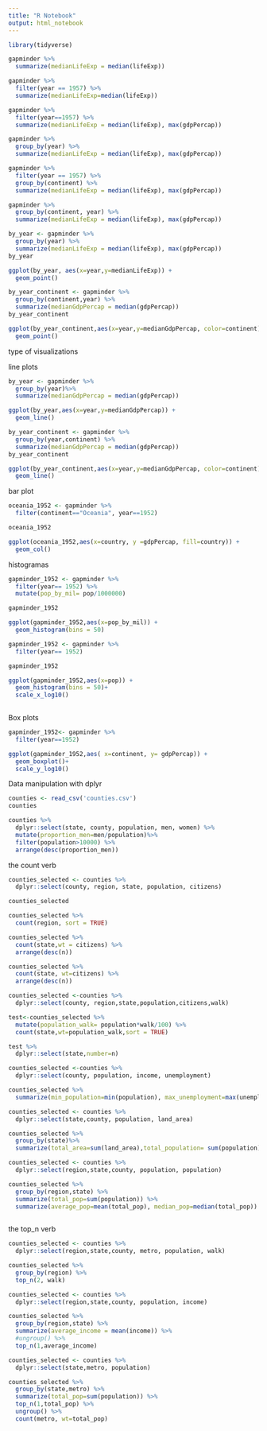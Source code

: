 ```yaml
---
title: "R Notebook"
output: html_notebook
---
```

```r
library(tidyverse)

gapminder %>%
  summarize(medianLifeExp = median(lifeExp))

gapminder %>%
  filter(year == 1957) %>%
  summarize(medianLifeExp=median(lifeExp))

gapminder %>%
  filter(year==1957) %>%
  summarize(medianLifeExp = median(lifeExp), max(gdpPercap))
```
```r
gapminder %>%
  group_by(year) %>%
  summarize(medianLifeExp = median(lifeExp), max(gdpPercap))
```
```r
gapminder %>%
  filter(year == 1957) %>%
  group_by(continent) %>%
  summarize(medianLifeExp = median(lifeExp), max(gdpPercap))
```

```r
gapminder %>%
  group_by(continent, year) %>%
  summarize(medianLifeExp = median(lifeExp), max(gdpPercap))
```

```r
by_year <- gapminder %>%
  group_by(year) %>%
  summarize(medianLifeExp = median(lifeExp), max(gdpPercap))
by_year

ggplot(by_year, aes(x=year,y=medianLifeExp)) +
  geom_point()
```
```r
by_year_continent <- gapminder %>%
  group_by(continent,year) %>%
  summarize(medianGdpPercap = median(gdpPercap))
by_year_continent

ggplot(by_year_continent,aes(x=year,y=medianGdpPercap, color=continent))+
  geom_point()
```

type of visualizations

line plots

```r

by_year <- gapminder %>%
  group_by(year)%>%
  summarize(medianGdpPercap = median(gdpPercap))

ggplot(by_year,aes(x=year,y=medianGdpPercap)) +
  geom_line()

```
```r
by_year_continent <- gapminder %>%
  group_by(year,continent) %>%
  summarize(medianGdpPercap = median(gdpPercap))
by_year_continent

ggplot(by_year_continent,aes(x=year,y=medianGdpPercap, color=continent))+
  geom_line()
```
bar plot

```r
oceania_1952 <- gapminder %>%
  filter(continent=="Oceania", year==1952)

oceania_1952

ggplot(oceania_1952,aes(x=country, y =gdpPercap, fill=country)) +
  geom_col()

```
histogramas
```r

gapminder_1952 <- gapminder %>%
  filter(year== 1952) %>%
  mutate(pop_by_mil= pop/1000000)

gapminder_1952

ggplot(gapminder_1952,aes(x=pop_by_mil)) +
  geom_histogram(bins = 50)
```
```r
gapminder_1952 <- gapminder %>%
  filter(year== 1952)

gapminder_1952

ggplot(gapminder_1952,aes(x=pop)) +
  geom_histogram(bins = 50)+
  scale_x_log10()
  

```

Box plots

```r
gapminder_1952<- gapminder %>%
  filter(year==1952)

ggplot(gapminder_1952,aes( x=continent, y= gdpPercap)) +
  geom_boxplot()+
  scale_y_log10()
```

Data manipulation with dplyr
```r

counties <- read_csv('counties.csv')
counties
```
```r

counties %>%
  dplyr::select(state, county, population, men, women) %>%
  mutate(proportion_men=men/population)%>%
  filter(population>10000) %>%
  arrange(desc(proportion_men))
```

the count verb
```r
counties_selected <- counties %>%
  dplyr::select(county, region, state, population, citizens)

counties_selected

counties_selected %>%
  count(region, sort = TRUE)

counties_selected %>%
  count(state,wt = citizens) %>%
  arrange(desc(n))

counties_selected %>%
  count(state, wt=citizens) %>%
  arrange(desc(n))

counties_selected <-counties %>%
  dplyr::select(county, region,state,population,citizens,walk)

test<-counties_selected %>%
  mutate(population_walk= population*walk/100) %>%
  count(state,wt=population_walk,sort = TRUE)

test %>%
  dplyr::select(state,number=n)

```
```r
counties_selected <-counties %>%
  dplyr::select(county, population, income, unemployment)

counties_selected %>%
  summarize(min_population=min(population), max_unemployment=max(unemployment), average_income=mean(income))

counties_selected <- counties %>%
  dplyr::select(state,county, population, land_area)

counties_selected %>%
  group_by(state)%>%
  summarize(total_area=sum(land_area),total_population= sum(population))

counties_selected <- counties %>%
  dplyr::select(region,state,county, population, population)

counties_selected %>%
  group_by(region,state) %>%
  summarize(total_pop=sum(population)) %>%
  summarize(average_pop=mean(total_pop), median_pop=median(total_pop)) 
  

```
the top_n verb
```r

counties_selected <- counties %>%
  dplyr::select(region,state,county, metro, population, walk)

counties_selected %>%
  group_by(region) %>%
  top_n(2, walk)

counties_selected <- counties %>%
  dplyr::select(region,state,county, population, income)

counties_selected %>%
  group_by(region,state) %>%
  summarize(average_income = mean(income)) %>%
  #ungroup() %>%
  top_n(1,average_income)
```


```r
counties_selected <- counties %>%
  dplyr::select(state,metro, population)

counties_selected %>%
  group_by(state,metro) %>%
  summarize(total_pop=sum(population)) %>%
  top_n(1,total_pop) %>%
  ungroup() %>%
  count(metro, wt=total_pop)
```

